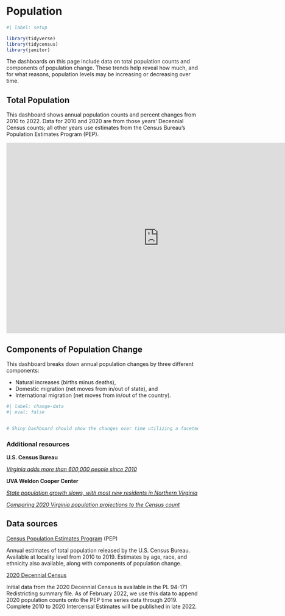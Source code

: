 # Population {#population}

```r
#| label: setup

library(tidyverse)
library(tidycensus)
library(janitor)

```

The dashboards on this page include data on total population counts and components of population change. These trends help reveal how much, and for what reasons, population levels may be increasing or decreasing over time.

## Total Population

This dashboard shows annual population counts and percent changes from 2010 to 2022. Data for 2010 and 2020 are from those years' Decennial Census counts; all other years use estimates from the Census Bureau's Population Estimates Program (PEP).

```{=html}

<iframe id="example1" src="https://housingforwardva.shinyapps.io/total_pop/" style="border: none; width: 800px; height: 500px" frameborder="0"></iframe>

```
## Components of Population Change

This dashboard breaks down annual population changes by three different components:

-   Natural increases (births minus deaths),
-   Domestic migration (net moves from in/out of state), and
-   International migration (net moves from in/out of the country).

```r
#| label: change-data
#| eval: false


# Shiny Dashboard should show the changes over time utilizing a faceted bar chart for 2010 through 2022. Three different data viz should show data by state, CBSA, and locality. Filters are on the latter two, which allow you to switch to different geographies.

```

### Additional resources

**U.S. Census Bureau**

[*Virginia adds more than 600,000 people since 2010*](https://www.census.gov/library/stories/state-by-state/virginia-population-change-between-census-decade.html)

**UVA Weldon Cooper Center**

[*State population growth slows, with most new residents in Northern Virginia*](https://news.virginia.edu/content/state-population-growth-slows-most-new-residents-northern-virginia)

[*Comparing 2020 Virginia population projections to the Census count*](https://statchatva.org/2021/09/27/comparing-2020-virginia-population-projections-to-the-census-count/)

## Data sources

[Census Population Estimates Program](https://www.census.gov/programs-surveys/popest.html) (PEP)

Annual estimates of total population released by the U.S. Census Bureau. Available at locality level from 2010 to 2019. Estimates by age, race, and ethnicity also available, along with components of population change.

[2020 Decennial Census](https://www.census.gov/programs-surveys/decennial-census/about/rdo/summary-files.html)

Initial data from the 2020 Decennial Census is available in the PL 94-171 Redistricting summary file. As of February 2022, we use this data to append 2020 population counts onto the PEP time series data through 2019. Complete 2010 to 2020 Intercensal Estimates will be published in late 2022.
